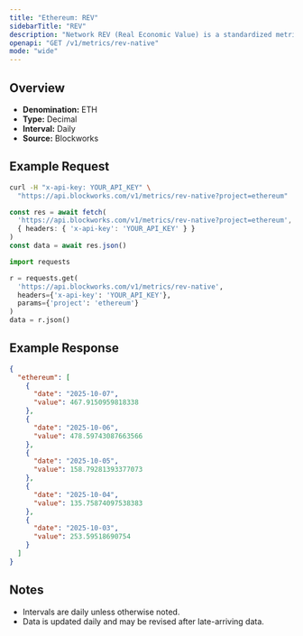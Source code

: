 ```yaml
---
title: "Ethereum: REV"
sidebarTitle: "REV"
description: "Network REV (Real Economic Value) is a standardized metric that tracks blockchain value accrual generated by user activity. REV consists of both in-protocol transaction fees and out-of-protocol tips that users pay for transaction execution, so it measures the monetary demand to transact onchain."
openapi: "GET /v1/metrics/rev-native"
mode: "wide"
---
```


## Overview

- **Denomination:** ETH
- **Type:** Decimal
- **Interval:** Daily
- **Source:** Blockworks

## Example Request

<CodeGroup>

```bash cURL
curl -H "x-api-key: YOUR_API_KEY" \
  "https://api.blockworks.com/v1/metrics/rev-native?project=ethereum"
```

```typescript TypeScript
const res = await fetch(
  'https://api.blockworks.com/v1/metrics/rev-native?project=ethereum',
  { headers: { 'x-api-key': 'YOUR_API_KEY' } }
)
const data = await res.json()
```

```python Python
import requests

r = requests.get(
  'https://api.blockworks.com/v1/metrics/rev-native',
  headers={'x-api-key': 'YOUR_API_KEY'},
  params={'project': 'ethereum'}
)
data = r.json()
```

</CodeGroup>

## Example Response

```json
{
  "ethereum": [
    {
      "date": "2025-10-07",
      "value": 467.9150959818338
    },
    {
      "date": "2025-10-06",
      "value": 478.59743087663566
    },
    {
      "date": "2025-10-05",
      "value": 158.79281393377073
    },
    {
      "date": "2025-10-04",
      "value": 135.75874097538383
    },
    {
      "date": "2025-10-03",
      "value": 253.59518690754
    }
  ]
}
```

## Notes
- Intervals are daily unless otherwise noted.
- Data is updated daily and may be revised after late-arriving data.